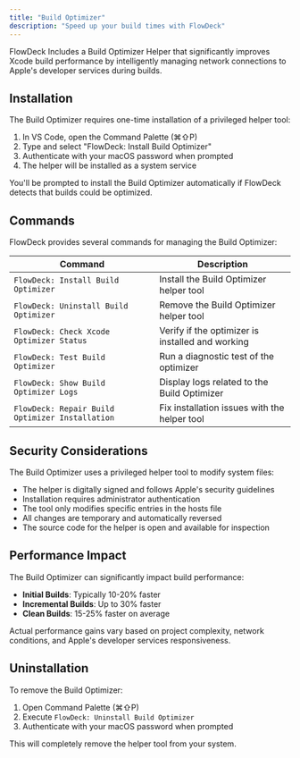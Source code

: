 ```yaml
---
title: "Build Optimizer"
description: "Speed up your build times with FlowDeck"
---
```


FlowDeck Includes a Build Optimizer Helper that significantly improves Xcode build performance by intelligently managing network connections to Apple's developer services during builds.

## Installation

The Build Optimizer requires one-time installation of a privileged helper tool:

1. In VS Code, open the Command Palette (⌘⇧P)
2. Type and select "FlowDeck: Install Build Optimizer"
3. Authenticate with your macOS password when prompted
4. The helper will be installed as a system service

You'll be prompted to install the Build Optimizer automatically if FlowDeck detects that builds could be optimized.

## Commands

FlowDeck provides several commands for managing the Build Optimizer:

| Command | Description |
|---------|-------------|
| `FlowDeck: Install Build Optimizer` | Install the Build Optimizer helper tool |
| `FlowDeck: Uninstall Build Optimizer` | Remove the Build Optimizer helper tool |
| `FlowDeck: Check Xcode Optimizer Status` | Verify if the optimizer is installed and working |
| `FlowDeck: Test Build Optimizer` | Run a diagnostic test of the optimizer |
| `FlowDeck: Show Build Optimizer Logs` | Display logs related to the Build Optimizer |
| `FlowDeck: Repair Build Optimizer Installation` | Fix installation issues with the helper tool |

## Security Considerations

The Build Optimizer uses a privileged helper tool to modify system files:

- The helper is digitally signed and follows Apple's security guidelines
- Installation requires administrator authentication
- The tool only modifies specific entries in the hosts file
- All changes are temporary and automatically reversed
- The source code for the helper is open and available for inspection

## Performance Impact

The Build Optimizer can significantly impact build performance:

- **Initial Builds**: Typically 10-20% faster
- **Incremental Builds**: Up to 30% faster
- **Clean Builds**: 15-25% faster on average

Actual performance gains vary based on project complexity, network conditions, and Apple's developer services responsiveness.

## Uninstallation

To remove the Build Optimizer:

1. Open Command Palette (⌘⇧P)
2. Execute `FlowDeck: Uninstall Build Optimizer`
3. Authenticate with your macOS password when prompted

This will completely remove the helper tool from your system. 